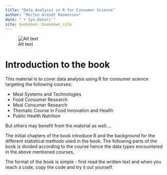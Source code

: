 --- 
title: "Data Analysis in R for Consumer Science"
author: "Morten Arendt Rasmussen"
date: "`r Sys.Date()`"
site: bookdown::bookdown_site
---

![Alt text](init_frontpage.jpg)
    
# Introduction to the book

This material is to cover data analysis using R for consumer science targeting the following courses: 

* Meal Systems and Technologies
* Food Consumer Research 
* Meal Consumer Research 
* Thematic Course in Food Innovation and Health
* Public Health Nutrition

But others may benefit from the material as well....

The initial chapters of the book introduce R and the background for the different statistical methods used in the book. The following parts of the book is divided according to the course hence the data types encountered in the above mentioned courses, 

The format of the book is simple - first read the written text and when you reach a code, copy the code and try it out yourself. 
